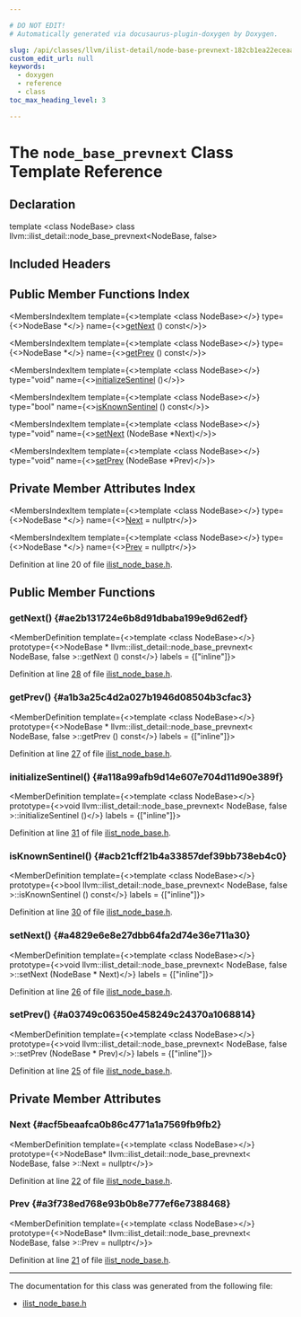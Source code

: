 ```yaml
---

# DO NOT EDIT!
# Automatically generated via docusaurus-plugin-doxygen by Doxygen.

slug: /api/classes/llvm/ilist-detail/node-base-prevnext-182cb1ea22eceaa7641cb44b279d1113
custom_edit_url: null
keywords:
  - doxygen
  - reference
  - class
toc_max_heading_level: 3

---
```





# The `node_base_prevnext` Class Template Reference

<DoxygenPage pluginConfig={pluginConfig}>



## Declaration

<CodeBlock>template &lt;class NodeBase&gt;
class llvm::ilist_detail::node_base_prevnext&lt;NodeBase, false&gt;</CodeBlock>

## Included Headers

<IncludesList>
<IncludesListItem
  filePath="llvm/ADT/ilist_node_base.h"
  permalink="/docs/api/files/include/include/llvm/include/llvm/adt/ilist-node-base-h"
  isLocal="true" />
</IncludesList>

## Public Member Functions Index

<MembersIndex>

<MembersIndexItem
  template={<>template &lt;class NodeBase&gt;</>}
  type={<>NodeBase &#42;</>}
  name={<><a href="#ae2b131724e6b8d91dbaba199e9d62edf">getNext</a> () const</>}>
</MembersIndexItem>

<MembersIndexItem
  template={<>template &lt;class NodeBase&gt;</>}
  type={<>NodeBase &#42;</>}
  name={<><a href="#a1b3a25c4d2a027b1946d08504b3cfac3">getPrev</a> () const</>}>
</MembersIndexItem>

<MembersIndexItem
  template={<>template &lt;class NodeBase&gt;</>}
  type="void"
  name={<><a href="#a118a99afb9d14e607e704d11d90e389f">initializeSentinel</a> ()</>}>
</MembersIndexItem>

<MembersIndexItem
  template={<>template &lt;class NodeBase&gt;</>}
  type="bool"
  name={<><a href="#acb21cff21b4a33857def39bb738eb4c0">isKnownSentinel</a> () const</>}>
</MembersIndexItem>

<MembersIndexItem
  template={<>template &lt;class NodeBase&gt;</>}
  type="void"
  name={<><a href="#a4829e6e8e27dbb64fa2d74e36e711a30">setNext</a> (NodeBase &#42;Next)</>}>
</MembersIndexItem>

<MembersIndexItem
  template={<>template &lt;class NodeBase&gt;</>}
  type="void"
  name={<><a href="#a03749c06350e458249c24370a1068814">setPrev</a> (NodeBase &#42;Prev)</>}>
</MembersIndexItem>

</MembersIndex>

## Private Member Attributes Index

<MembersIndex>

<MembersIndexItem
  template={<>template &lt;class NodeBase&gt;</>}
  type={<>NodeBase &#42;</>}
  name={<><a href="#acf5beaafca0b86c4771a1a7569fb9fb2">Next</a> = nullptr</>}>
</MembersIndexItem>

<MembersIndexItem
  template={<>template &lt;class NodeBase&gt;</>}
  type={<>NodeBase &#42;</>}
  name={<><a href="#a3f738ed768e93b0b8e777ef6e7388468">Prev</a> = nullptr</>}>
</MembersIndexItem>

</MembersIndex>


Definition at line 20 of file <a href="/docs/api/files/include/include/llvm/include/llvm/adt/ilist-node-base-h">ilist&#95;node&#95;base.h</a>.

<SectionDefinition>

## Public Member Functions

### getNext() {#ae2b131724e6b8d91dbaba199e9d62edf}

<MemberDefinition
  template={<>template &lt;class NodeBase&gt;</>}
  prototype={<>NodeBase &#42; llvm::ilist&#95;detail::node&#95;base&#95;prevnext&lt; NodeBase, false &gt;::getNext () const</>}
  labels = {["inline"]}>

Definition at line <a href="/docs/api/files/include/include/llvm/include/llvm/adt/ilist-node-base-h/#l00028">28</a> of file <a href="/docs/api/files/include/include/llvm/include/llvm/adt/ilist-node-base-h">ilist&#95;node&#95;base.h</a>.
</MemberDefinition>

### getPrev() {#a1b3a25c4d2a027b1946d08504b3cfac3}

<MemberDefinition
  template={<>template &lt;class NodeBase&gt;</>}
  prototype={<>NodeBase &#42; llvm::ilist&#95;detail::node&#95;base&#95;prevnext&lt; NodeBase, false &gt;::getPrev () const</>}
  labels = {["inline"]}>

Definition at line <a href="/docs/api/files/include/include/llvm/include/llvm/adt/ilist-node-base-h/#l00027">27</a> of file <a href="/docs/api/files/include/include/llvm/include/llvm/adt/ilist-node-base-h">ilist&#95;node&#95;base.h</a>.
</MemberDefinition>

### initializeSentinel() {#a118a99afb9d14e607e704d11d90e389f}

<MemberDefinition
  template={<>template &lt;class NodeBase&gt;</>}
  prototype={<>void llvm::ilist&#95;detail::node&#95;base&#95;prevnext&lt; NodeBase, false &gt;::initializeSentinel ()</>}
  labels = {["inline"]}>

Definition at line <a href="/docs/api/files/include/include/llvm/include/llvm/adt/ilist-node-base-h/#l00031">31</a> of file <a href="/docs/api/files/include/include/llvm/include/llvm/adt/ilist-node-base-h">ilist&#95;node&#95;base.h</a>.
</MemberDefinition>

### isKnownSentinel() {#acb21cff21b4a33857def39bb738eb4c0}

<MemberDefinition
  template={<>template &lt;class NodeBase&gt;</>}
  prototype={<>bool llvm::ilist&#95;detail::node&#95;base&#95;prevnext&lt; NodeBase, false &gt;::isKnownSentinel () const</>}
  labels = {["inline"]}>

Definition at line <a href="/docs/api/files/include/include/llvm/include/llvm/adt/ilist-node-base-h/#l00030">30</a> of file <a href="/docs/api/files/include/include/llvm/include/llvm/adt/ilist-node-base-h">ilist&#95;node&#95;base.h</a>.
</MemberDefinition>

### setNext() {#a4829e6e8e27dbb64fa2d74e36e711a30}

<MemberDefinition
  template={<>template &lt;class NodeBase&gt;</>}
  prototype={<>void llvm::ilist&#95;detail::node&#95;base&#95;prevnext&lt; NodeBase, false &gt;::setNext (NodeBase &#42; Next)</>}
  labels = {["inline"]}>

Definition at line <a href="/docs/api/files/include/include/llvm/include/llvm/adt/ilist-node-base-h/#l00026">26</a> of file <a href="/docs/api/files/include/include/llvm/include/llvm/adt/ilist-node-base-h">ilist&#95;node&#95;base.h</a>.
</MemberDefinition>

### setPrev() {#a03749c06350e458249c24370a1068814}

<MemberDefinition
  template={<>template &lt;class NodeBase&gt;</>}
  prototype={<>void llvm::ilist&#95;detail::node&#95;base&#95;prevnext&lt; NodeBase, false &gt;::setPrev (NodeBase &#42; Prev)</>}
  labels = {["inline"]}>

Definition at line <a href="/docs/api/files/include/include/llvm/include/llvm/adt/ilist-node-base-h/#l00025">25</a> of file <a href="/docs/api/files/include/include/llvm/include/llvm/adt/ilist-node-base-h">ilist&#95;node&#95;base.h</a>.
</MemberDefinition>

</SectionDefinition>

<SectionDefinition>

## Private Member Attributes

### Next {#acf5beaafca0b86c4771a1a7569fb9fb2}

<MemberDefinition
  template={<>template &lt;class NodeBase&gt;</>}
  prototype={<>NodeBase&#42; llvm::ilist&#95;detail::node&#95;base&#95;prevnext&lt; NodeBase, false &gt;::Next = nullptr</>}>

Definition at line <a href="/docs/api/files/include/include/llvm/include/llvm/adt/ilist-node-base-h/#l00022">22</a> of file <a href="/docs/api/files/include/include/llvm/include/llvm/adt/ilist-node-base-h">ilist&#95;node&#95;base.h</a>.
</MemberDefinition>

### Prev {#a3f738ed768e93b0b8e777ef6e7388468}

<MemberDefinition
  template={<>template &lt;class NodeBase&gt;</>}
  prototype={<>NodeBase&#42; llvm::ilist&#95;detail::node&#95;base&#95;prevnext&lt; NodeBase, false &gt;::Prev = nullptr</>}>

Definition at line <a href="/docs/api/files/include/include/llvm/include/llvm/adt/ilist-node-base-h/#l00021">21</a> of file <a href="/docs/api/files/include/include/llvm/include/llvm/adt/ilist-node-base-h">ilist&#95;node&#95;base.h</a>.
</MemberDefinition>

</SectionDefinition>

<hr/>

The documentation for this class was generated from the following file:

<ul>
<li><a href="/docs/api/files/include/include/llvm/include/llvm/adt/ilist-node-base-h">ilist_node_base.h</a></li>
</ul>

</DoxygenPage>
